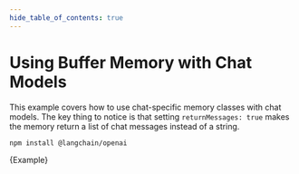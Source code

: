 ```yaml
---
hide_table_of_contents: true
---
```



# Using Buffer Memory with Chat Models

This example covers how to use chat-specific memory classes with chat models.
The key thing to notice is that setting `returnMessages: true` makes the memory return a list of chat messages instead of a string.


<IntegrationInstallTooltip></IntegrationInstallTooltip>

```bash npm2yarn
npm install @langchain/openai
```

<CodeBlock language="typescript">{Example}</CodeBlock>

